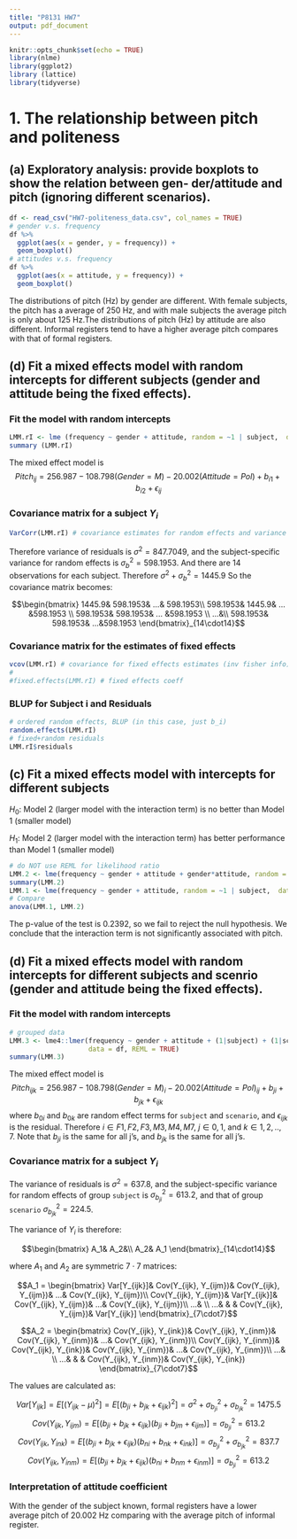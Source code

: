 ```yaml
---
title: "P8131 HW7"
output: pdf_document
---
```


```r
knitr::opts_chunk$set(echo = TRUE)
library(nlme)
library(ggplot2)
library (lattice)
library(tidyverse)
```

# 1. The relationship between pitch and politeness

## (a) Exploratory analysis: provide boxplots to show the relation between gen- der/attitude and pitch (ignoring different scenarios).

```r
df <- read_csv("HW7-politeness_data.csv", col_names = TRUE)
# gender v.s. frequency
df %>%
  ggplot(aes(x = gender, y = frequency)) + 
  geom_boxplot()
# attitudes v.s. frequency
df %>%
  ggplot(aes(x = attitude, y = frequency)) + 
  geom_boxplot()
```

The distributions of pitch (Hz) by gender are different. With female subjects, the pitch has a average of 250 Hz, and with male subjects the average pitch is only about 125 Hz.The distributions of pitch (Hz) by attitude are also different. Informal registers tend to have a higher average pitch compares with that of formal registers. 

## (d) Fit a mixed effects model with random intercepts for different subjects (gender and attitude being the fixed effects).

### Fit the model with random intercepts
```r
LMM.rI <- lme (frequency ~ gender + attitude, random = ~1 | subject,  data = df, method ='REML') 
summary (LMM.rI) 
```
The mixed effect model is $$Pitch_{ij} = 256.987 - 108.798(Gender=M) - 20.002(Attitude=Pol) + b_{i1} + b_{i2} + \epsilon_{ij}$$

### Covariance matrix for a subject $Y_i$
```r
VarCorr(LMM.rI) # covariance estimates for random effects and variance for residuals
```

Therefore variance of residuals is $\sigma^2 = 847.7049$, and the subject-specific variance for random effects is $\sigma_b^2=598.1953$. And there are 14 observations for each subject. Therefore $\sigma^2 + \sigma_b^2 = 1445.9$ So the covariance matrix becomes:

$$\begin{bmatrix}
1445.9& 598.1953& ...& 598.1953\\
598.1953& 1445.9& ... &598.1953 \\
598.1953& 598.1953& ... &598.1953 \\
...&\\
598.1953& 598.1953& ...&598.1953 
\end{bmatrix}_{14\cdot14}$$

### Covariance matrix for the estimates of fixed effects
```r
vcov(LMM.rI) # covariance for fixed effects estimates (inv fisher info)
#
#fixed.effects(LMM.rI) # fixed effects coeff 
```

### BLUP for Subject i and Residuals
```r
# ordered random effects, BLUP (in this case, just b_i)
random.effects(LMM.rI)
# fixed+random residuals
LMM.rI$residuals
```

## (c) Fit a mixed effects model with intercepts for different subjects 

$H_0:$ Model 2 (larger model with the interaction term) is no better than Model 1 (smaller model)

$H_1:$ Model 2 (larger model with the interaction term) has better performance than Model 1 (smaller model)

```r
# do NOT use REML for likelihood ratio
LMM.2 <- lme(frequency ~ gender + attitude + gender*attitude, random = ~1 | subject,  data = df, method = 'ML')
summary(LMM.2)
LMM.1 <- lme(frequency ~ gender + attitude, random = ~1 | subject,  data = df, method = 'ML') 
# Compare
anova(LMM.1, LMM.2)
```

The p-value of the test is $0.2392$, so we fail to reject the null hypothesis. We conclude that the interaction term is not significantly associated with pitch.

## (d) Fit a mixed effects model with random intercepts for different subjects and scenrio (gender and attitude being the fixed effects).

### Fit the model with random intercepts
```r
# grouped data
LMM.3 <- lme4::lmer(frequency ~ gender + attitude + (1|subject) + (1|scenario), 
                    data = df, REML = TRUE) 
summary(LMM.3)
```

The mixed effect model is $$Pitch_{ijk} = 256.987 - 108.798(Gender=M)_i - 20.002(Attitude=Pol)_{ij} + b_{ji} + b_{jk} + \epsilon_{ijk}$$
where $b_{0i}$ and $b_{0k}$ are random effect terms for `subject` and `scenario`, and $\epsilon_{ijk}$ is the residual. Therefore $i \in {F1, F2, F3, M3, M4, M7}$, $j \in {0,1}$, and $k \in 1, 2, .., 7$. Note that $b_{ji}$ is the same for all j's, and $b_{jk}$ is the same for all j's.

### Covariance matrix for a subject $Y_i$

The variance of residuals is $\sigma^2 = 637.8$, and the subject-specific variance for random effects of group `subject` is $\sigma_{b_{ji}}^2=613.2$, and that of group `scenario` $\sigma_{b_{jk}}^2=224.5$.

The variance of $Y_i$ is therefore:

$$\begin{bmatrix}
A_1& A_2&\\
A_2& A_1
\end{bmatrix}_{14\cdot14}$$

where $A_1$ and $A_2$ are symmetric $7 \cdot 7$ matrices:

$$A_1 = \begin{bmatrix}
Var[Y_{ijk}]& Cov(Y_{ijk}, Y_{ijm})& Cov(Y_{ijk}, Y_{ijm})& ...& Cov(Y_{ijk}, Y_{ijm})\\
Cov(Y_{ijk}, Y_{ijm})& Var[Y_{ijk}]& Cov(Y_{ijk}, Y_{ijm})& ...& Cov(Y_{ijk}, Y_{ijm})\\
...&  \\
...& & & Cov(Y_{ijk}, Y_{ijm})& Var[Y_{ijk}]
\end{bmatrix}_{7\cdot7}$$

$$A_2 = \begin{bmatrix}
Cov(Y_{ijk}, Y_{ink})& Cov(Y_{ijk}, Y_{inm})& Cov(Y_{ijk}, Y_{inm})& ...& Cov(Y_{ijk}, Y_{inm})\\
Cov(Y_{ijk}, Y_{inm})& Cov(Y_{ijk}, Y_{ink})& Cov(Y_{ijk}, Y_{inm})& ...& Cov(Y_{ijk}, Y_{inm})\\
...&  \\
...& & & Cov(Y_{ijk}, Y_{inm})& Cov(Y_{ijk}, Y_{ink})
\end{bmatrix}_{7\cdot7}$$

The values are calculated as:

$$Var[Y_{ijk}] = E[(Y_{ijk} - \mu)^2] = E[(b_{ji} + b_{jk} + \epsilon_{ijk})^2] = \sigma^2 + \sigma_{b_{ji}}^2 + \sigma_{b_{jk}}^2= 1475.5$$
$$Cov(Y_{ijk}, Y_{ijm}) = E[(b_{ji}+b_{jk}+\epsilon_{ijk})(b_{ji}+b_{jm}+\epsilon_{ijm})] = \sigma_{b_{ji}}^2 = 613.2$$
$$Cov(Y_{ijk}, Y_{ink}) = E[(b_{ji}+b_{jk}+\epsilon_{ijk})(b_{ni}+b_{nk}+\epsilon_{ink})] = \sigma_{b_{ji}}^2 + \sigma_{b_{jk}}^2 = 837.7$$
$$Cov(Y_{ijk}, Y_{inm}) = E[(b_{ji}+b_{jk}+\epsilon_{ijk})(b_{ni} + b_{nm}+\epsilon_{inm})] =  \sigma_{b_{ji}}^2 = 613.2$$

### Interpretation of attitude coefficient

With the gender of the subject known, formal registers have a lower average pitch of 20.002 Hz comparing with the average pitch of informal register.
